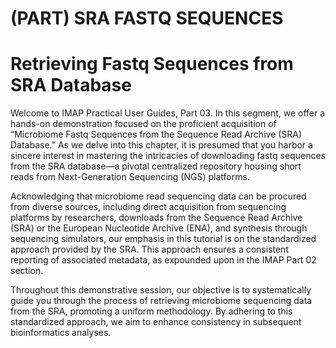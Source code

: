 # (PART) SRA FASTQ SEQUENCES {-}
# Retrieving Fastq Sequences from SRA Database {#sra-fastq-sequences}
Welcome to IMAP Practical User Guides, Part 03. In this segment, we offer a hands-on demonstration focused on the proficient acquisition of "Microbiome Fastq Sequences from the Sequence Read Archive (SRA) Database." As we delve into this chapter, it is presumed that you harbor a sincere interest in mastering the intricacies of downloading fastq sequences from the SRA database—a pivotal centralized repository housing short reads from Next-Generation Sequencing (NGS) platforms.

Acknowledging that microbiome read sequencing data can be procured from diverse sources, including direct acquisition from sequencing platforms by researchers, downloads from the Sequence Read Archive (SRA) or the European Nucleotide Archive (ENA), and synthesis through sequencing simulators, our emphasis in this tutorial is on the standardized approach provided by the SRA. This approach ensures a consistent reporting of associated metadata, as expounded upon in the IMAP Part 02 section.

Throughout this demonstrative session, our objective is to systematically guide you through the process of retrieving microbiome sequencing data from the SRA, promoting a uniform methodology. By adhering to this standardized approach, we aim to enhance consistency in subsequent bioinformatics analyses.